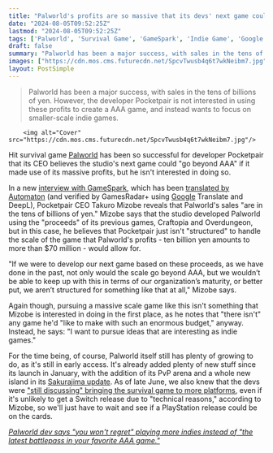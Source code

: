 ```yaml
---
title: "Palworld's profits are so massive that its devs' next game could 'go beyond AAA,' but its CEO doesn't want to wield 'such an enormous budget'"
date: "2024-08-05T09:52:25Z"
lastmod: "2024-08-05T09:52:25Z"
tags: ['Palworld', 'Survival Game', 'GameSpark', 'Indie Game', 'Google Translate', 'DeepL', 'Craftopia', 'Overdungeon', 'PvP', 'Sakurajima Update', 'PlayStation', 'Nintendo Switch']
draft: false
summary: "Palworld has been a major success, with sales in the tens of billions of yen. However, the developer Pocketpair is not interested in using these profits to create a AAA game, and instead wants to focus on smaller-scale indie games."
images: ["https://cdn.mos.cms.futurecdn.net/SpcvTwusb4q6t7wkNeibm7.jpg"]
layout: PostSimple
---
```

> Palworld has been a major success, with sales in the tens of billions of yen. However, the developer Pocketpair is not interested in using these profits to create a AAA game, and instead wants to focus on smaller-scale indie games.


        <img alt="Cover" src="https://cdn.mos.cms.futurecdn.net/SpcvTwusb4q6t7wkNeibm7.jpg"/>
        
Hit survival game [<u>Palworld</u>](https://www.gamesradar.com/palworld/) has been so successful for developer Pocketpair that its CEO believes the studio's next game could "go beyond AAA" if it made use of its massive profits, but he isn't interested in doing so. 

In a new [<u>interview with GameSpark</u>](https://www.gamespark.jp/article/2024/08/04/143842.html), which has been [<u>translated by Automaton</u>](https://automaton-media.com/en/news/with-profit-from-palworld-pocketpair-could-go-beyond-aaa-with-their-next-title-but-they-intend-to-keep-things-on-an-indie-scale/) (and verified by GamesRadar+ using [Google](https://www.gamesradar.com/tag/google/) Translate and DeepL), Pocketpair CEO Takuro Mizobe reveals that Palworld's sales "are in the tens of billions of yen." Mizobe says that the studio developed Palworld using the "proceeds" of its previous games, Craftopia and Overdungeon, but in this case, he believes that Pocketpair just isn't "structured" to handle the scale of the game that Palworld's profits - ten billion yen amounts to more than $70 million - would allow for. 

"If we were to develop our next game based on these proceeds, as we have done in the past, not only would the scale go beyond AAA, but we wouldn’t be able to keep up with this in terms of our organization’s maturity, or better put, we aren’t structured for something like that at all," Mizobe says.

Again though, pursuing a massive scale game like this isn't something that Mizobe is interested in doing in the first place, as he notes that "there isn't" any game he'd "like to make with such an enormous budget," anyway. Instead, he says: "I want to pursue ideas that are interesting as indie games."

For the time being, of course, Palworld itself still has plenty of growing to do, as it's still in early access. It's already added plenty of new stuff since its launch in January, with the addition of its PvP arena and a whole new island in its [<u>Sakurajima update</u>](https://www.gamesradar.com/games/survival/palworlds-biggest-patch-yet-the-sakurajima-update-shows-off-new-gear-buildings-bosses-and-pals-like-the-community-manifested-grillet/). As of late June, we also knew that the devs were [<u>"still discussing" bringing the survival game to more platforms</u>](https://www.gamesradar.com/games/survival/palworld-devs-are-still-discussing-bringing-the-hit-survival-game-to-platforms-like-playstation-but-a-nintendo-switch-release-looks-unlikely-due-to-technical-reasons/), even if it's unlikely to get a Switch release due to "technical reasons," according to Mizobe, so we'll just have to wait and see if a PlayStation release could be on the cards.

[<u><em>Palworld dev says "you won't regret" playing more indies instead of "the latest battlepass in your favorite AAA game."</em></u>](https://www.gamesradar.com/games/survival/palworld-dev-says-you-wont-regret-playing-more-indies-instead-of-the-latest-battlepass-in-your-favorite-aaa-game/)
        